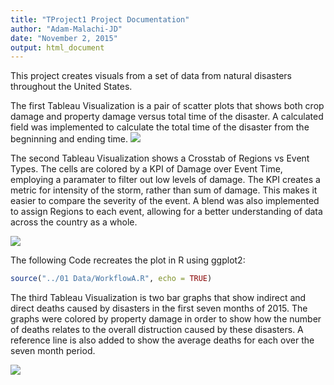 ```yaml
---
title: "TProject1 Project Documentation"
author: "Adam-Malachi-JD"
date: "November 2, 2015"
output: html_document
---
```


This project creates visuals from a set of data from natural disasters throughout the United States.

The first Tableau Visualization is a pair of scatter plots that shows both crop damage and property damage versus total time of the disaster. A calculated field was implemented to calculate the total time of the disaster from the begninning and ending time. 
![](../03 Visualizations/ScatterPlot.jpg)

The second Tableau Visualization shows a Crosstab of Regions vs Event Types. The cells are colored by a KPI of Damage over Event Time, employing a paramater to filter out low levels of damage. The KPI creates a metric for intensity of the storm, rather than sum of damage. This makes it easier to compare the severity of the event. A blend was also implemented to assign Regions to each event, allowing for a better understanding of data across the country as a whole.

![](../03 Visualizations/Crosstab.jpg)

The following Code recreates the plot in R using ggplot2:
```r
source("../01 Data/WorkflowA.R", echo = TRUE)
```

The third Tableau Visualization is two bar graphs that show indirect and direct deaths caused by disasters in the first seven months of 2015. The graphs were colored by property damage in order to show how the number of deaths relates to the overall distruction caused by these disasters. A reference line is also added to show the average deaths for each over the seven month period.

![](../03 Visualizations/BarGraph.jpg)
